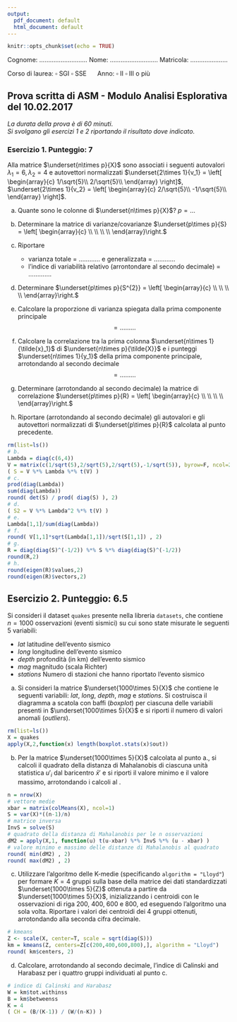 ```yaml
---
output:
  pdf_document: default
  html_document: default
---
```


```r
knitr::opts_chunk$set(echo = TRUE)
```

Cognome: $\ldots\ldots\ldots\ldots\ldots\ldots\ldots\ldots\ldots$ Nome: $\ldots\ldots\ldots\ldots\ldots\ldots\ldots\ldots\ldots$ Matricola: $\ldots\ldots\ldots\ldots\ldots\ldots\ldots$ 

Corso di laurea: $\square$ SGI $\square$ SSE $\quad$ Anno: $\square$ II $\square$ III o più


## Prova scritta di ASM - Modulo Analisi Esplorativa del 10.02.2017

*La durata della prova è di 60 minuti*.\
*Si svolgano gli esercizi 1 e 2 riportando il risultato dove indicato.*


### Esercizio 1. Punteggio: 7

Alla matrice $\underset{n\times p}{X}$ sono associati i seguenti autovalori
$\lambda_1 = 6, \lambda_2 =4$
e autovettori normalizzati $\underset{2\times 1}{v_1} = \left[
\begin{array}{c}
1/\sqrt{5}\\
2/\sqrt{5}\\
\end{array}
\right]$, $\underset{2\times 1}{v_2} = \left[
\begin{array}{c}
2/\sqrt{5}\\
-1/\sqrt{5}\\
\end{array}
\right]$. 

a. Quante sono le colonne di $\underset{n\times p}{X}$? $p=\ldots$

b. Determinare la matrice di varianze/covarianze $\underset{p\times p}{S} = 
\left[
\begin{array}{c}
\\
\\
\\
\\
\end{array}\right.$


c. Riportare 
    - varianza totale = $\ldots\ldots\ldots\ldots$ e generalizzata  = $\ldots\ldots\ldots\ldots$ 
     - l'indice di variabilità relativo (arrontondare al secondo decimale)  = $\ldots\ldots\ldots\ldots$. 

d. Determinare $\underset{p\times p}{S^{2}} = 
\left[
\begin{array}{c}
\\
\\
\\
\\
\end{array}\right.$

e. Calcolare la proporzione di varianza spiegata dalla prima componente principale
$$=\ldots\ldots\ldots$$

f. Calcolare la correlazione tra la prima colonna $\underset{n\times 1}{\tilde{x}_1}$ di $\underset{n\times p}{\tilde{X}}$ e i punteggi $\underset{n\times 1}{y_1}$ della prima componente principale, arrotondando al secondo decimale 
$$= \ldots\ldots\ldots$$

g. Determinare (arrotondando al secondo decimale) la matrice di correlazione $\underset{p\times p}{R} = 
\left[
\begin{array}{c}
\\
\\
\\
\\
\end{array}\right.$

h. Riportare (arrotondando al secondo decimale) gli autovalori e gli autovettori normalizzati di $\underset{p\times p}{R}$ calcolata al punto precedente.

\fbox{\parbox[b][8em][t]{1\textwidth}{ 

\bigskip
$\qquad$

}}


\newpage

```r
rm(list=ls())
# b.
Lambda = diag(c(6,4))
V = matrix(c(1/sqrt(5),2/sqrt(5),2/sqrt(5),-1/sqrt(5)), byrow=F, ncol=2)
( S = V %*% Lambda %*% t(V) )
# c.
prod(diag(Lambda))
sum(diag(Lambda))
round( det(S) / prod( diag(S) ), 2)
# d. 
( S2 = V %*% Lambda^2 %*% t(V) )
# e. 
Lambda[1,1]/sum(diag(Lambda))
# f. 
round( V[1,1]*sqrt(Lambda[1,1])/sqrt(S[1,1]) , 2)
# g. 
R = diag(diag(S)^(-1/2)) %*% S %*% diag(diag(S)^(-1/2))
round(R,2)
# h.
round(eigen(R)$values,2)
round(eigen(R)$vectors,2)
```



\newpage


## Esercizio 2. Punteggio: 6.5

Si consideri il dataset `quakes` presente nella libreria `datasets`, che contiene $n=1000$ osservazioni (eventi sismici) su cui sono state misurate le seguenti $5$ variabili:

* *lat* latitudine dell'evento sismico
* *long* longitudine dell'evento sismico
* *depth* profondità (in km) dell'evento sismico
* *mag* magnitudo (scala Richter) 
* *stations* Numero di stazioni che hanno riportato l'evento sismico


a. Si consideri la matrice $\underset{1000\times 5}{X}$ che contiene le seguenti variabili: *lat*, *long*, *depth*, *mag* e *stations*. Si costruisca il diagramma a scatola con baffi (*boxplot*) per ciascuna delle variabili presenti in $\underset{1000\times 5}{X}$ e si riporti il numero di valori anomali (*outliers*). 

\begin{tabular}{|c|c|c|c|c|c|}
 & lat & long & depth & mag  & stations\\
 \hline
 numero di valori anomali & & & & & \\
  & & & & & \\
 \hline
\end{tabular}

```r
rm(list=ls())
X = quakes
apply(X,2,function(x) length(boxplot.stats(x)$out))
```

b. Per la matrice $\underset{1000\times 5}{X}$ calcolata al punto a., si calcoli il quadrato della distanza di Mahalanobis di ciascuna unità statistica $u'_i$ dal baricentro $\bar{x}'$ e si riporti il valore minimo e il valore massimo, arrotondando i calcoli al \underline{secondo decimale}. 

```r
n = nrow(X)
# vettore medie
xbar = matrix(colMeans(X), ncol=1)
S = var(X)*((n-1)/n)
# matrice inversa
InvS = solve(S)
# quadrato della distanza di Mahalanobis per le n osservazioni
dM2 = apply(X,1, function(u) t(u-xbar) %*% InvS %*% (u - xbar) )
# valore minimo e massimo delle distanze di Mahalanobis al quadrato 
round( min(dM2) , 2)
round( max(dM2) , 2)
```

\fbox{\parbox[b][4em][t]{1\textwidth}{ 

\bigskip

$\displaystyle \min_{i=1,\ldots,1000}\{ d^2_M(u_i,\bar{x}) \}= \ldots\ldots\ldots\ldots \qquad \qquad \qquad \qquad \max_{i=1,\ldots,1000}\{ d^2_M(u_i,\bar{x}) \}= \ldots\ldots\ldots\ldots$


}}


c. Utilizzare l'algoritmo delle K-medie (specificando `algorithm = "Lloyd"`) per formare $K = 4$ gruppi sulla base della matrice dei dati standardizzati $\underset{1000\times 5}{Z}$ ottenuta a partire da $\underset{1000\times 5}{X}$, inizializzando i centroidi
con le osservazioni di riga 200, 400, 600 e 800, ed eseguendo l’algoritmo una sola volta. Riportare i valori dei centroidi dei 4 gruppi ottenuti, arrotondando alla seconda cifra decimale. 

```r
# kmeans
Z <- scale(X, center=T, scale = sqrt(diag(S)))
km = kmeans(Z, centers=Z[c(200,400,600,800),], algorithm = "Lloyd")
round( km$centers, 2)
```


\begin{tabular}{|c|c|c|c|c|c|}
 & \multicolumn{5}{c}{Centroidi}\\
 & lat & long & depth & mag  & stations\\
 \hline
Gruppo 1 & $\qquad\quad$ & $\qquad\quad$& $\qquad\quad$& $\qquad\quad$& $\qquad\quad$\\
& & & & & \\
\hline
Gruppo 2 & & & & & \\
& & & & & \\
 \hline
Gruppo 3 & & & & & \\
& & & & & \\
 \hline
Gruppo 4 & & & & & \\
& & & & & \\
 \hline
\end{tabular}

d. Calcolare, arrotondando al secondo decimale, l'indice di Calinski and Harabasz per i quattro gruppi individuati al punto c.

```r
# indice di Calinski and Harabasz
W = km$tot.withinss
B = km$betweenss 
K = 4
( CH = (B/(K-1)) / (W/(n-K)) )
```

\fbox{\parbox[b][4em][t]{1\textwidth}{ 

\bigskip

Indice di Calinski and Harabasz = 
}}
